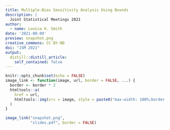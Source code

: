 ```yaml
---
title: Multiple-Bias Sensitivity Analysis Using Bounds
description: |
  Joint Statistical Meetings 2021
author:
  - name: Louisa H. Smith
date: '2021-08-09'
preview: snapshot.png
creative_commons: CC BY-ND
doi: "JSM 2021"
output:
  distill::distill_article:
    self_contained: false
---
```


```r
knitr::opts_chunk$set(echo = FALSE)
image_link <- function(image, url, border = FALSE, ...) {
  border <- border * 2
  htmltools::a(
    href = url,
    htmltools::img(src = image, style = paste0("max-width: 100%;border: ", border, "px solid;"), ...)
  )
}
```

```r
image_link("snapshot.png",
           "slides.pdf", border = FALSE)
```
